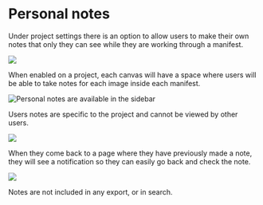 # Personal notes

Under project settings there is an option to allow users to make their own notes that only they can see while they are working through a manifest.

![](<../../../public/assets/Screenshot 2021-05-18 at 13.52.38.png>)

When enabled on a project, each canvas will have a space where users will be able to take notes for each image inside each manifest.

![Personal notes are available in the sidebar](<../../../public/assets/Screenshot 2021-05-18 at 13.54.16.png>)

Users notes are specific to the project and cannot be viewed by other users.

![](<../../../public/assets/Screenshot 2021-05-18 at 13.55.10.png>)

When they come back to a page where they have previously made a note, they will see a notification so they can easily go back and check the note.

![](<../../../public/assets/Screenshot 2021-05-18 at 13.55.59.png>)

Notes are not included in any export, or in search.
